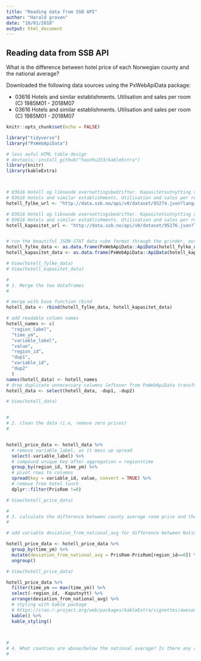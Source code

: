 ```yaml
---
title: "Reading data from SSB API"
author: "Harald groven"
date: "10/01/2018"
output: html_document
---
```


## Reading data from SSB API 

What is the difference between hotel price of each Norwegian county and the national average?



Downloaded the following data sources using the PxWebApiData package:  

* 03616 Hotels and similar establishments. Utilisation and sales per room (C) 1985M01 - 2018M07
* 03616 Hotels and similar establishments. Utilisation and sales per room (C) 1985M01 - 2018M07


```r
knitr::opts_chunk$set(echo = FALSE)
```
 
```r
library("tidyverse")
library("PxWebApiData")

# less awful HTML table design
# devtools::install_github("haozhu233/kableExtra")
library(knitr)
library(kableExtra)



# 03616 Hotell og liknande overnattingsbedrifter. Kapasitetsutnytting og pris per rom (F) 1985M01 - 2018M07
# 03616 Hotels and similar establishments. Utilisation and sales per room (C) 1985M01 - 2018M07
hotell_fylke_url <- "http://data.ssb.no/api/v0/dataset/95274.json?lang=no"

# 03616 Hotell og liknande overnattingsbedrifter. Kapasitetsutnytting og pris per rom (F) 1985M01 - 2018M07 
# 03616 Hotels and similar establishments. Utilisation and sales per room (C) 1985M01 - 2018M07
hotell_kapasitet_url <- "http://data.ssb.no/api/v0/dataset/95276.json?lang=no"


# run the beautiful JSON-STAT data cube format through the grinder, output plain old data frames 
hotell_fylke_data <- as.data.frame(PxWebApiData::ApiData(hotell_fylke_url, getDataByGET = TRUE))
hotell_kapasitet_data <- as.data.frame(PxWebApiData::ApiData(hotell_kapasitet_url, getDataByGET = TRUE))

# View(hotell_fylke_data)
# View(hotell_kapasitet_data)

# 
# 1. Merge the two dataframes
# 

# merge with base function rbind 
hotell_data <- rbind(hotell_fylke_data, hotell_kapasitet_data)

# add readable column names 
hotell_names <- c(
  "region_label", 
  "time_ym", 
  "variable_label", 
  "value", 
  "region_id", 
  "dup1", 
  "variable_id", 
  "dup2"
  )
names(hotell_data) <- hotell_names
# drop duplicate unnecessary columns leftover from PxWebApiData transformation 
hotell_data <- select(hotell_data, -dup1, -dup2)

# View(hotell_data)


# 
# 2. clean the data (i.e, remove zero prices) 
# 


hotell_price_data <- hotell_data %>% 
  # remove variable_label, as it mess up spread 
  select(-variable_label) %>%  
  # compound unique key after aggregation = region+time
  group_by(region_id, time_ym) %>%
  # pivot rows to columns  
  spread(key = variable_id, value, convert = TRUE) %>% 
  # remove free hotel lunch 
  dplyr::filter(PrisRom !=0)

# View(hotell_price_data)

# 
# 3. calculate the difference between county average room price and the national average
# 

# add variable deviation_from_national_avg for difference between National average (region_id = 0) 

hotell_price_data <- hotell_price_data %>%
  group_by(time_ym) %>% 
  mutate(deviation_from_national_avg = PrisRom-PrisRom[region_id==0]) %>% 
  ungroup()

# View(hotell_price_data)

hotell_price_data %>% 
  filter(time_ym == max(time_ym)) %>% 
  select(-region_id, -Kaputnytt) %>% 
  arrange(deviation_from_national_avg) %>% 
  # styling with kable package 
  # https://cran.r-project.org/web/packages/kableExtra/vignettes/awesome_table_in_html.html
  kable() %>%
  kable_styling()
  


# 
# 4. What counties are above/below the national average? Is there any relationship between capacity and price?
# 

```
